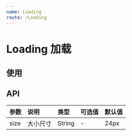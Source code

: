```yaml
---
name: Loading
route: /Loading
---
```




# Loading 加载

## 使用
<Playground>
  <Loading />
  <Loading size='28px'/>
  <Loading size="40px"/>
</Playground>

## API
| 参数 | 说明 | 类型 | 可选值 | 默认值 |
| :--- | :--- | :---- | :--- | :---- |
| size | 大小尺寸 | String  | - |  24px
